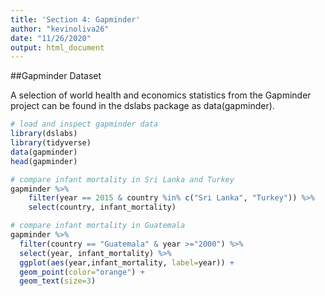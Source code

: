 ```yaml
---
title: 'Section 4: Gapminder'
author: "kevinoliva26"
date: "11/26/2020"
output: html_document
---
```


##Gapminder Dataset

A selection of world health and economics statistics from the Gapminder project can be found in the dslabs package as data(gapminder).

```r
# load and inspect gapminder data
library(dslabs)
library(tidyverse)
data(gapminder)
head(gapminder)

# compare infant mortality in Sri Lanka and Turkey
gapminder %>%
    filter(year == 2015 & country %in% c("Sri Lanka", "Turkey")) %>%
    select(country, infant_mortality)

# compare infant mortality in Guatemala
gapminder %>% 
  filter(country == "Guatemala" & year >="2000") %>% 
  select(year, infant_mortality) %>% 
  ggplot(aes(year,infant_mortality, label=year)) + 
  geom_point(color="orange") + 
  geom_text(size=3) 
```

